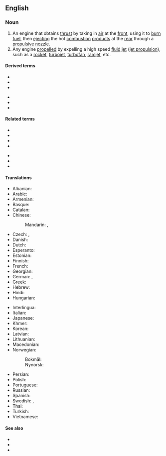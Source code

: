 ==English==
{{wikipedia}}

===Noun===
{{en-noun}}

# An engine that obtains [[thrust]] by taking in [[air]] at the [[front]], using it to [[burn]] [[fuel]], then [[ejecting]] the hot [[combustion]] [[product]]s at the [[rear]] through a [[propulsive]] [[nozzle]].
# Any engine [[propel]]led by expelling a high speed [[fluid]] [[jet]] ([[jet propulsion]]), such as a [[rocket]], [[turbojet]], [[turbofan]], [[ramjet]], etc.

====Derived terms====
{{der-top}}
* {{l|en|fanjet}}
* {{l|en|jet turbine}}
* {{l|en|pulsejet}}
{{der-mid}}
* {{l|en|ramjet}}
* {{l|en|scramjet}}
* {{l|en|turbojet}}
{{der-bottom}}

====Related terms====
{{rel-top}}
* {{l|en|duct engine}}
* {{l|en|gas turbine}}
* {{l|en|jet propulsion}}
* {{l|en|pulse detonation engine}}
{{rel-mid}}
* {{l|en|turbofan}}
* {{l|en|turboprop}}
* {{l|en|turboshaft}}
{{rel-bottom}}

====Translations====
{{trans-top|engine that obtains thrust by ejecting a jet}}
* Albanian: {{t-needed|sq}}
* Arabic: {{t-needed|ar}}
* Armenian: {{t-needed|hy}}
* Basque: {{t-needed|eu}}
* Catalan: {{t|ca|motor a reacció|m}}
* Chinese:
*: Mandarin: {{t+|cmn|噴氣發動機|sc=Hani}}, {{t+|cmn|喷气发动机|tr=pēnqì fādòngjī|sc=Hani}}
* Czech: {{t|cs|reaktivní motor|m}}, {{t|cs|tryskový motor|m}}
* Danish: {{t|da|jetmotor|c}}
* Dutch: {{t+|nl|straalmotor|m}}
* Esperanto: {{t|eo|jetmotoro}}
* Estonian: {{t-needed|et}}
* Finnish: {{t+|fi|suihkumoottori}}
* French: {{t|fr|moteur à réaction|m}}
* Georgian: {{t-needed|ka}}
* German: {{t+|de|Strahltriebwerk|n}}, {{t+|de|Düsentriebwerk|n}}
* Greek: {{t+|el|αεριοστροβιλωθητήρας|m}}
* Hebrew: {{t-needed|he}}
* Hindi: {{t-needed|hi}}
* Hungarian: {{t|hu|sugárhajtómű}}
{{trans-mid}}
* Interlingua: {{t|ia|motor a jecto}}
* Italian: {{t+|it|motore a reazione|m}}
* Japanese: {{t|ja|ジェットエンジン|tr=jettoenjin}}
* Khmer: {{t|km|ម៉ាស៊ីន​យន្តហោះ}}
* Korean: {{t|ko|제트 엔진}}
* Latvian: {{t-needed|lv}}
* Lithuanian: {{t-needed|lt}}
* Macedonian: {{t|mk|млазен погон|m}}
* Norwegian:
*: Bokmål: {{t+|nb|jetmotor|m}}
*: Nynorsk: {{t|nn|jetmotor|m}}
* Persian: {{t-needed|fa}}
* Polish: {{t|pl|silnik odrzutowy|m}}
* Portuguese: {{t|pt|motor a jato|m}}
* Russian: {{t+|ru|реакти́вный дви́гатель|m}}
* Spanish: {{t|es|motor de reacción|m}}
* Swedish: {{t+|sv|jetmotor|c}}, {{t+|sv|reamotor|c}}
* Thai: {{t-needed|th}}
* Turkish: {{t-needed|tr}}
* Vietnamese: {{t-needed|vi}}
{{trans-bottom}}

====See also====
* {{l|en|piston engine}}
* {{l|en|rocket engine}}
* {{l|en|rotary engine}}